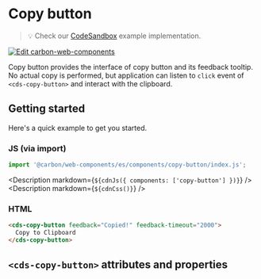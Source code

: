 
# Copy button

> 💡 Check our
> [CodeSandbox](https://codesandbox.io/s/github/carbon-design-system/carbon-for-ibm-dotcom/tree/main/packages/carbon-web-components/examples/codesandbox/basic/components/copy-button)
> example implementation.

[![Edit carbon-web-components](https://codesandbox.io/static/img/play-codesandbox.svg)](https://codesandbox.io/s/github/carbon-design-system/carbon-for-ibm-dotcom/tree/main/packages/carbon-web-components/examples/codesandbox/basic/components/copy-button)

Copy button provides the interface of copy button and its feedback tooltip. No
actual copy is performed, but application can listen to `click` event of
`<cds-copy-button>` and interact with the clipboard.

## Getting started

Here's a quick example to get you started.

### JS (via import)

```javascript
import '@carbon/web-components/es/components/copy-button/index.js';
```

<Description markdown={`${cdnJs({ components: ['copy-button'] })}`} />
<Description markdown={`${cdnCss()}`} />

### HTML

```html
<cds-copy-button feedback="Copied!" feedback-timeout="2000">
  Copy to Clipboard
</cds-copy-button>
```

## `<cds-copy-button>` attributes and properties

<Props of="cds-copy-button" />

